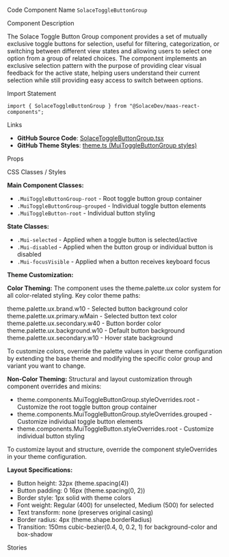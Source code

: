 
<Meta of={SolaceToggleButtonGroupStories} />

<Title>Toggle Button Group</Title>

<Description of={SolaceToggleButtonGroupStories} />

<Subtitle>Code Component Name</Subtitle>
`SolaceToggleButtonGroup`

<Subtitle>Component Description</Subtitle>

The Solace Toggle Button Group component provides a set of mutually exclusive toggle buttons for selection, useful for filtering, categorization, or switching between different view states and allowing users to select one option from a group of related choices. The component implements an exclusive selection pattern with the purpose of providing clear visual feedback for the active state, helping users understand their current selection while still providing easy access to switch between options.

<Subtitle>Import Statement</Subtitle>

```tsx
import { SolaceToggleButtonGroup } from "@SolaceDev/maas-react-components";
```

<Subtitle>Links</Subtitle>

- **GitHub Source Code**: [SolaceToggleButtonGroup.tsx](https://github.com/SolaceDev/maas-react-components/blob/main/src/components/form/SolaceToggleButtonGroup.tsx)
- **GitHub Theme Styles**: <a href="https://github.com/SolaceDev/maas-react-components/blob/main/src/resources/theme.ts#:~:text=MuiToggleButtonGroup" target="_blank">theme.ts (MuiToggleButtonGroup styles)</a>

<Subtitle>Props</Subtitle>

<ArgTypes of={SolaceToggleButtonGroupStories} />

<Subtitle>CSS Classes / Styles</Subtitle>

**Main Component Classes:**

- `.MuiToggleButtonGroup-root` - Root toggle button group container
- `.MuiToggleButtonGroup-grouped` - Individual toggle button elements
- `.MuiToggleButton-root` - Individual button styling

**State Classes:**

- `.Mui-selected` - Applied when a toggle button is selected/active
- `.Mui-disabled` - Applied when the button group or individual button is disabled
- `.Mui-focusVisible` - Applied when a button receives keyboard focus

**Theme Customization:**

**Color Theming:**
The component uses the theme.palette.ux color system for all color-related styling. Key color theme paths:

<div style={{ display: "flex", alignItems: "center", margin: "8px 0" }}>
	<div
		style={{
			width: "16px",
			height: "16px",
			backgroundColor: "#E6FAF4",
			border: "1px solid rgba(0,0,0,0.2)",
			borderRadius: "3px",
			marginRight: "8px"
		}}
	></div>
	<span>theme.palette.ux.brand.w10 - Selected button background color</span>
</div>
<div style={{ display: "flex", alignItems: "center", margin: "8px 0" }}>
	<div
		style={{
			width: "16px",
			height: "16px",
			backgroundColor: "#015B82",
			border: "1px solid rgba(0,0,0,0.2)",
			borderRadius: "3px",
			marginRight: "8px"
		}}
	></div>
	<span>theme.palette.ux.primary.wMain - Selected button text color</span>
</div>
<div style={{ display: "flex", alignItems: "center", margin: "8px 0" }}>
	<div
		style={{
			width: "16px",
			height: "16px",
			backgroundColor: "#CFD3D9",
			border: "1px solid rgba(0,0,0,0.2)",
			borderRadius: "3px",
			marginRight: "8px"
		}}
	></div>
	<span>theme.palette.ux.secondary.w40 - Button border color</span>
</div>
<div style={{ display: "flex", alignItems: "center", margin: "8px 0" }}>
	<div
		style={{
			width: "16px",
			height: "16px",
			backgroundColor: "#FFFFFF",
			border: "1px solid rgba(0,0,0,0.2)",
			borderRadius: "3px",
			marginRight: "8px"
		}}
	></div>
	<span>theme.palette.ux.background.w10 - Default button background</span>
</div>
<div style={{ display: "flex", alignItems: "center", margin: "8px 0" }}>
	<div
		style={{
			width: "16px",
			height: "16px",
			backgroundColor: "#F3F4F6",
			border: "1px solid rgba(0,0,0,0.2)",
			borderRadius: "3px",
			marginRight: "8px"
		}}
	></div>
	<span>theme.palette.ux.secondary.w10 - Hover state background</span>
</div>

To customize colors, override the palette values in your theme configuration by extending the base theme and modifying the specific color group and variant you want to change.

**Non-Color Theming:**
Structural and layout customization through component overrides and mixins:

- theme.components.MuiToggleButtonGroup.styleOverrides.root - Customize the root toggle button group container
- theme.components.MuiToggleButtonGroup.styleOverrides.grouped - Customize individual toggle button elements
- theme.components.MuiToggleButton.styleOverrides.root - Customize individual button styling

To customize layout and structure, override the component styleOverrides in your theme configuration.

**Layout Specifications:**

- Button height: 32px (theme.spacing(4))
- Button padding: 0 16px (theme.spacing(0, 2))
- Border style: 1px solid with theme colors
- Font weight: Regular (400) for unselected, Medium (500) for selected
- Text transform: none (preserves original casing)
- Border radius: 4px (theme.shape.borderRadius)
- Transition: 150ms cubic-bezier(0.4, 0, 0.2, 1) for background-color and box-shadow

<Subtitle>Stories</Subtitle>

<CustomStories />
